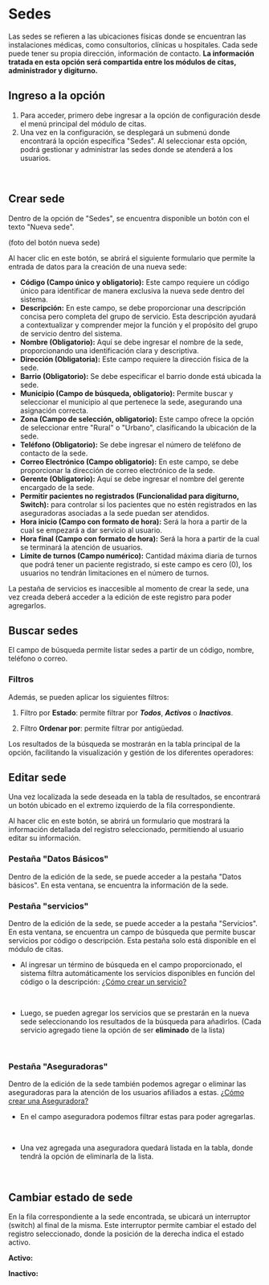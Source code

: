 
# Sedes 

Las sedes se refieren a las ubicaciones físicas donde se encuentran las instalaciones médicas, como consultorios, clínicas u hospitales. Cada sede puede tener su propia dirección, información de contacto. **La información tratada en esta opción será compartida entre los módulos de citas, administrador y digiturno.**

## Ingreso a la opción

1.  Para acceder, primero debe ingresar a la opción de configuración desde el menú principal del módulo de citas.
2.  Una vez en la configuración, se desplegará un submenú donde encontrará la opción específica "Sedes". Al seleccionar esta opción, podrá gestionar y administrar las sedes donde se atenderá a los usuarios.
<br />
<div className="contenedor-imagenes">
  <ImageZoom
    src="/configSedes.webp"
    alt="configuración de sedes"
    width={800}
    height={300}
  />
</div>

## Crear sede

Dentro de la opción de "Sedes", se encuentra disponible un botón con el texto "Nueva sede". 

(foto del botón nueva sede)

Al hacer clic en este botón, se abrirá el siguiente formulario que permite la entrada de datos para la creación de una nueva sede:

- **Código (Campo único y obligatorio):** Este campo requiere un código único para identificar de manera exclusiva la nueva sede dentro del sistema.
- **Descripción:** En este campo, se debe proporcionar una descripción concisa pero completa del grupo de servicio. Esta descripción ayudará a contextualizar y comprender mejor la función y el propósito del grupo de servicio dentro del sistema.
- **Nombre (Obligatorio):** Aquí se debe ingresar el nombre de la sede, proporcionando una identificación clara y descriptiva.
- **Dirección (Obligatoria):** Este campo requiere la dirección física de la sede.
- **Barrio (Obligatorio):** Se debe especificar el barrio donde está ubicada la sede.
- **Municipio (Campo de búsqueda, obligatorio):** Permite buscar y seleccionar el municipio al que pertenece la sede, asegurando una asignación correcta.
- **Zona (Campo de selección, obligatorio):** Este campo ofrece la opción de seleccionar entre "Rural" o "Urbano", clasificando la ubicación de la sede.
- **Teléfono (Obligatorio):** Se debe ingresar el número de teléfono de contacto de la sede.
- **Correo Electrónico (Campo obligatorio):** En este campo, se debe proporcionar la dirección de correo electrónico de la sede.
- **Gerente (Obligatorio):** Aquí se debe ingresar el nombre del gerente encargado de la sede.
- **Permitir pacientes no registrados (Funcionalidad para digiturno, Switch):** para controlar si los pacientes que no estén registrados en las aseguradoras asociadas a la sede puedan ser atendidos.
- **Hora inicio (Campo con formato de hora):** Será la hora a partir de la cual se empezará a dar servicio al usuario.
- **Hora final (Campo con formato de hora):** Será la hora a partir de la cual se terminará la atención de usuarios.
- **Límite de turnos (Campo numérico):** Cantidad máxima diaria de turnos que podrá tener un paciente registrado, si este campo es cero (0), los usuarios no tendrán limitaciones en el número de turnos.

<div className="contenedor-imagenes">
  <ImageZoom
    src="/formularioNuevaSede.webp"
    alt="formulario para ingresar la información de la nueva sede"
    width={500}
    height={300}
  />
</div>

La pestaña de servicios es inaccesible al momento de crear la sede, una vez creada deberá acceder a la edición de este registro para poder agregarlos.

## Buscar sedes

El campo de búsqueda permite listar sedes a partir de un código, nombre, teléfono o correo.
<br />
<div className="contenedor-imagenes">
  <ImageZoom
    src="/buscarSede.webp"
    alt="búsqueda de sedes"
    width={800}
    height={300}
  />
</div>

### Filtros
Además, se pueden aplicar los siguientes filtros:

1. Filtro por **Estado**: permite filtrar por ***Todos***, ***Activos*** o ***Inactivos***.

<div className="contenedor-imagenes">
  <ImageZoom
    src="/sedeFiltroEstado.webp"
    alt="filtro de sede por estado"
    width={800}
    height={300}
  />
</div>

2. Filtro **Ordenar por**: permite filtrar por antigüedad.

<div className="contenedor-imagenes">
  <ImageZoom
    src="/sedeFiltroOrdenar.webp"
    alt="filtro de sede por orden de antigüedad"
    width={800}
    height={300}
  />
</div>

Los resultados de la búsqueda se mostrarán en la tabla principal de la opción, facilitando la visualización y gestión de los diferentes operadores:
<br />
<div className="contenedor-imagenes">
  <ImageZoom
    src="/resultadoBusquedaSedes.webp"
    alt="Resultados de las búsquedas en sedes"
    width={800}
    height={300}
  />
</div>

## Editar sede
Una vez localizada la sede deseada en la tabla de resultados, se encontrará un botón ubicado en el extremo izquierdo de la fila correspondiente.
<br />
<div className="contenedor-imagenes">
  <ImageZoom
    src="/editarSede.webp"
    alt="Botón para editar sedes"
    width={800}
    height={300}
  />
</div>

Al hacer clic en este botón, se abrirá un formulario que mostrará la información detallada del registro seleccionado, permitiendo al usuario editar su información.
### Pestaña "Datos Básicos"

Dentro de la edición de la sede, se puede acceder a la pestaña "Datos básicos". En esta ventana, se encuentra la información de la sede.
<br />
<div className="contenedor-imagenes">
  <ImageZoom
    src="/formularioEditarSede.webp"
    alt="formulario para editar la información de la sede"
    width={500}
    height={300}
  />
</div>

### Pestaña "servicios"
Dentro de la edición de la sede, se puede acceder a la pestaña "Servicios". En esta ventana, se encuentra un campo de búsqueda que permite buscar servicios por código o descripción. Esta pestaña solo está disponible en el módulo de citas.
*   Al ingresar un término de búsqueda en el campo proporcionado, el sistema filtra automáticamente los servicios disponibles en función del código o la descripción: [¿Cómo crear un servicio?](/moduloGestionCitas)
<br /> 
<div className="contenedor-imagenes">
  <ImageZoom
    src="/editarSedeServicios.webp"
    alt="Apartado para editar los servicios de la sede"
    width={500}
    height={300}
  />
</div>

* Luego, se pueden agregar los servicios que se prestarán en la nueva sede seleccionando los resultados de la búsqueda para añadirlos. (Cada servicio agregado tiene la opción de ser **eliminado** de la lista)
<br /> 
<div className="contenedor-imagenes">
  <ImageZoom
    src="/editarSedeServicioSeleccionado.webp"
    alt="Resultado de la selección de servicios"
    width={500}
    height={300}
  />
</div>

### Pestaña "Aseguradoras"
Dentro de la edición de la sede también podemos agregar o eliminar las aseguradoras para la atención de los usuarios afiliados a estas. [¿Cómo crear una Aseguradora?](/moduloGestionCitas)
<br /> 
<div className="contenedor-imagenes">
  <ImageZoom
    src="/editarSedeAseguradoras.webp"
    alt="Apartado para editar las aseguradoras de la sede"
    width={500}
    height={300}
  />
</div>

* En el campo aseguradora podemos filtrar estas para poder agregarlas. 
<br /> 
<div className="contenedor-imagenes">
  <ImageZoom
    src="/editarSedeAsignarAseguradora.webp"
    alt="Asignación de una aseguradora"
    width={500}
    height={300}
  />
</div>

* Una vez agregada una aseguradora quedará listada en la tabla, donde tendrá la opción de eliminarla de la lista.
<br /> 
<div className="contenedor-imagenes">
  <ImageZoom
    src="/aseguradoraAsignadaSede.webp"
    alt="Aseguradora asignada con opción de ser eliminada"
    width={500}
    height={300}
  />
</div>

## Cambiar estado de sede

En la fila correspondiente a la sede encontrada, se ubicará un interruptor (switch) al final de la misma. Este interruptor permite cambiar el estado del registro seleccionado, donde la posición de la derecha indica el estado activo.

**Activo:**
<br />
<div className="contenedor-imagenes">
  <ImageZoom
    src="/sedeActiva.webp"
    alt="Interruptor de sede activo"
    width={800}
    height={300}
  />
</div>

**Inactivo:**
<br />
<div className="contenedor-imagenes">
  <ImageZoom
    src="/sedeInactiva.webp"
    alt="Interruptor de sede inactivo"
    width={800}
    height={300}
  />
</div>
